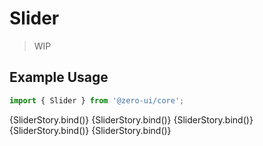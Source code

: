 
<Meta title="Components/Forms/Slider" component={[Slider]} argTypes={{}} />


# Slider

> WIP

## Example Usage

```jsx
import { Slider } from '@zero-ui/core';
```

<Canvas columns={2} withSource="close">
  <Story
    name="Horizontal"
    args={{
      disabled: false,
    }}
  >
    {SliderStory.bind()}
  </Story>
  <Story
    name="Vertical"
    args={{
      orientation: 'vertical',
      disabled: false,
    }}
  >
    {SliderStory.bind()}
  </Story>
  <Story
    name="Ranges"
    args={{
      defaultValue: [20, 50],
      disabled: false,
    }}
  >
    {SliderStory.bind()}
  </Story>
  <Story
    name="Step"
    args={{
      ticks: 20,
      disabled: false,
      showTicks: true,
      snapToTicks: true,
    }}
  >
    {SliderStory.bind()}
  </Story>
  <Story
    name="Step with Marks"
    args={{
      ticks: ['0°C', '20°C', '40°C', '60°C', '80°C', '100°C'],
      disabled: false,
      showTicks: true,
      snapToTicks: true,
    }}
  >
    {SliderStory.bind()}
  </Story>
</Canvas>

<ArgsTable of={Slider} />
